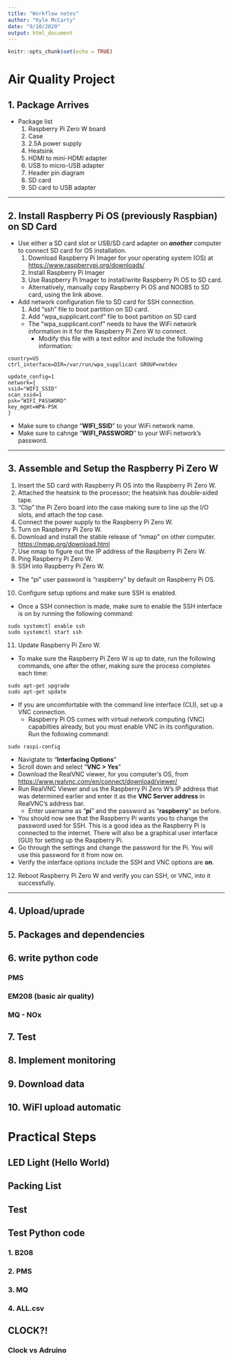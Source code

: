 ```yaml
---
title: "Workflow notes"
author: "Kyle McCarty"
date: "9/10/2020"
output: html_document
---
```


```r
knitr::opts_chunk$set(echo = TRUE)
```

# Air Quality Project

## 1. Package Arrives
  * Package list
    1. Raspberry Pi Zero W board
    2. Case
    3. 2.5A power supply
    4. Heatsink
    5. HDMI to mini-HDMI adapter
    6. USB to micro-USB adapter
    7. Header pin diagram
    8. SD card
    9. SD card to USB adapter

***
    
## 2. Install Raspberry Pi OS (previously Raspbian) on SD Card
* Use either a SD card slot or USB/SD card adapter on ***another*** computer to connect SD card for OS installation.
    1. Download Raspberry Pi Imager for your operating system (OS) at [https://www.raspberrypi.org/downloads/](https://www.raspberrypi.org/downloads/)
    2. Install Raspberry Pi Imager
    3. Use Raspberry Pi Imager to install/write Raspberry Pi OS to SD card.
    + Alternatively, manually copy Raspberry Pi OS and NOOBS to SD card, using the link above.
* Add network configuration file to SD card for SSH connection.
  1. Add "ssh" file to boot partition on SD card.
  2. Add "wpa_supplicant.conf" file to boot partition on SD card
    + The "wpa_supplicant.conf" needs to have the WiFi network information in it for the Raspberry Pi Zero W to connect.
      + Modify this file with a text editor and include the following information:
      
```
country=US
ctrl_interface=DIR=/var/run/wpa_supplicant GROUP=netdev

update_config=1
network={
ssid="WIFI_SSID"
scan_ssid=1
psk="WIFI_PASSWORD"
key_mgmt=WPA-PSK
}
``` 
  + Make sure to change "**WIFI_SSID**" to your WiFi network name.
  + Make sure to cahnge "**WIFI_PASSWORD**" to your WiFi network's password.
  
***

## 3. Assemble and Setup the Raspberry Pi Zero W
  1. Insert the SD card with Raspberry Pi OS into the Raspberry Pi Zero W.
  2. Attached the heatsink to the processor; the heatsink has double-sided tape.
  3. "Clip" the Pi Zero board into the case making sure to line up the I/O slots, and attach the top case.
  4. Connect the power supply to the Raspberry Pi Zero W.
  5. Turn on Raspberry Pi Zero W.
  6. Download and install the stable release of "nmap" on other computer. [https://nmap.org/download.html](https://nmap.org/download.html)
  7. Use nmap to figure out the IP address of the Raspberry Pi Zero W.
  8. Ping Raspberry Pi Zero W.
  9. SSH into Raspberry Pi Zero W.
  + The "pi" user password is "raspberry" by default on Raspberry Pi OS.
  10. Configure setup options and make sure SSH is enabled.
  + Once a SSH connection is made, make sure to enable the SSH interface is on by running the following command:

```
sudo systemctl enable ssh
sudo systemctl start ssh
```

  11. Update Raspberry Pi Zero W.
  + To make sure the Raspberry Pi Zero W is up to date, run the following commands, one after the other, making sure the process completes each time:

```
sudo apt-get upgrade
sudo apt-get update
```
  + If you are uncomfortable with the command line interface (CLI), set up a VNC connection.
    + Raspberry Pi OS comes with virtual network computing (VNC) capabilties already, but you must enable VNC in its configuration. Run the following command:

```
sudo raspi-config
```
  + Navigtate to "**Interfacing Options**"
  + Scroll down and select "**VNC > Yes**"
  + Download the RealVNC viewer, for you computer's OS, from [https://www.realvnc.com/en/connect/download/viewer/](https://www.realvnc.com/en/connect/download/viewer/)
  + Run RealVNC Viewer and us the Raspberry Pi Zero W's IP address that was determined earlier and enter it as the **VNC Server address** in RealVNC's address bar.
      * Enter username as "**pi**" and the password as "**raspberry**" as before.
  + You should now see that the Raspberry Pi wants you to change the password used for SSH. This is a good idea as the Raspberry Pi is connected to the internet. There will also be a graphical user interface (GUI) for setting up the Raspberry Pi.
  + Go through the settings and change the password for the Pi. You will use this password for it from now on.
  + Verify the interface options include the SSH and VNC options are **on**.
    
  12. Reboot Raspberry Pi Zero W and verify you can SSH, or VNC, into it successfully.

***

## 4. Upload/uprade
## 5. Packages and dependencies
## 6. write python code
### PMS
### EM208 (basic air quality)
### MQ - NOx
  
## 7. Test
## 8. Implement monitoring
## 9. Download data

## 10. WiFI upload automatic

# Practical Steps

## LED Light (Hello World)
## Packing List
## Test
## Test Python code
### 1. B208
### 2. PMS
### 3. MQ
### 4. ALL.csv
	
## CLOCK?!
### Clock vs Adruino
